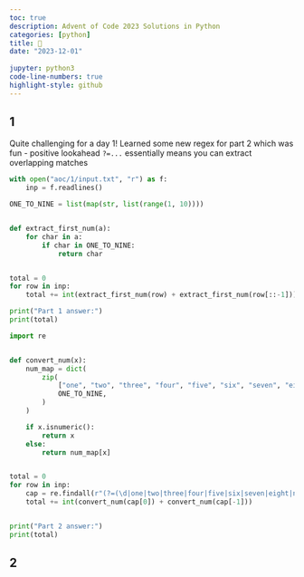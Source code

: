 ```yaml
---
toc: true
description: Advent of Code 2023 Solutions in Python
categories: [python]
title: 🎄
date: "2023-12-01"
  
jupyter: python3
code-line-numbers: true
highlight-style: github
---
```


## 1
Quite challenging for a day 1! Learned some new regex for part 2 which was fun - positive lookahead `?=...` essentially means you can extract overlapping matches

::: {.column-page}
```python
with open("aoc/1/input.txt", "r") as f:
    inp = f.readlines()

ONE_TO_NINE = list(map(str, list(range(1, 10))))


def extract_first_num(a):
    for char in a:
        if char in ONE_TO_NINE:
            return char


total = 0
for row in inp:
    total += int(extract_first_num(row) + extract_first_num(row[::-1]))

print("Part 1 answer:")
print(total)

import re


def convert_num(x):
    num_map = dict(
        zip(
            ["one", "two", "three", "four", "five", "six", "seven", "eight", "nine"],
            ONE_TO_NINE,
        )
    )

    if x.isnumeric():
        return x
    else:
        return num_map[x]


total = 0
for row in inp:
    cap = re.findall(r"(?=(\d|one|two|three|four|five|six|seven|eight|nine))", row)
    total += int(convert_num(cap[0]) + convert_num(cap[-1]))


print("Part 2 answer:")
print(total)

```
:::
## 2


::: {.column-page}
```python

```
:::
